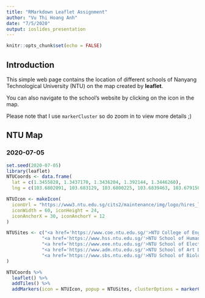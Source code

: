 ```yaml
---
title: "RMarkdown Leaflet Assignment"
author: "Vu Thi Hoang Anh"
date: "7/5/2020"
output: ioslides_presentation
---
```


```r
knitr::opts_chunk$set(echo = FALSE)
```

## Introduction 

This simple web page contains the location of different schools of Nanyang Technological University (NTU) on the map created by **leaflet**.

You can also navigate to the school's website by clicking on the icon in the map.

Please note that I use `markerCluster` so do zoom in to view more details ;)

## NTU Map

### 2020-07-05

```r
set.seed(2020-07-05)
library(leaflet)
NTUCoords <- data.frame(
  lat = c(1.3455828, 1.3437170, 1.3436204, 1.392144, 1.3446260),
  lng = c(103.6802091, 103.683129, 103.6800225, 103.6839463, 103.6791503))

NTUIcon <- makeIcon(
  iconUrl = "https://www3.ntu.edu.sg/cits2/maintenance/img/logo/hires_logo_bw_school.jpg",
  iconWidth = 60, iconHeight = 24,
  iconAnchorX = 30, iconAnchorY = 12
)

NTUSites <- c("<a href='https://www.coe.ntu.edu.sg/'>NTU College of Engineering</a>",
             "<a href='https://www.hss.ntu.edu.sg/'>NTU School of Humanities and Social Sciences</a>",
             "<a href='https://www.eee.ntu.edu.sg/'>NTU School of Electrical and Electronic Engineering</a>",
             "<a href='https://www.adm.ntu.edu.sg/'>NTU School of Art Design and Media</a>",
             "<a href='https://www.sbs.ntu.edu.sg/'>NTU School of Biological Sciences</a>"
)

NTUCoords %>% 
  leaflet() %>%
  addTiles() %>%
  addMarkers(icon = NTUIcon, popup = NTUSites, clusterOptions = markerClusterOptions())
```


